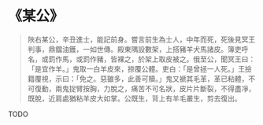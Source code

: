 # 《某公》

> 陜右某公，辛丑進士，能記前身。嘗言前生為士人，中年而死，死後見冥王判事，鼎鐺油鑊，一如世傳。殿東隅設數架，上搭豬羊犬馬諸皮。簿吏呼名，或罰作馬，或罰作豬，皆裸之，於架上取皮被之。俄至公，聞冥王曰：「是宜作羊。」鬼取一白羊皮來，捺覆公體。吏白：「是曾拯一人死。」王撿籍覆視，示曰：「免之。惡雖多，此善可贖。」鬼又褫其毛革，革已粘體，不可復動，兩鬼捉臂按胸，力脫之，痛苦不可名狀，皮片片斷裂，不得盡凈，既脫，近肩處猶粘羊皮大如掌。公既生，背上有羊毛叢生，剪去復出。

TODO